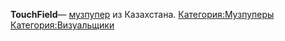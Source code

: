 {{Инфобокс_для_пуперов
|title2 = TouchField
|другие_ники = қияңқы уебак
|image3 = Photo-0.jpg
|сферы_творчества = RYTPMV, TF2 (смэкшуалы)
|ссылки = 
*[https://www.youtube.com/channel/UCssLzncNIl_yTdeXgNdNbvg/featured YouTube]
*[https://www.youtube.com/channel/UChGAAkuXim6cWC4lacjifjA Альт (қияңқы уебак)]
*[https://vk.com/gaysofkazakhstan Группа VK]
}}
'''TouchField '''— [[Музпуперы|музпупер]] из Казахстана.
[[Категория:Музпуперы]]
[[Категория:Визуальщики]]